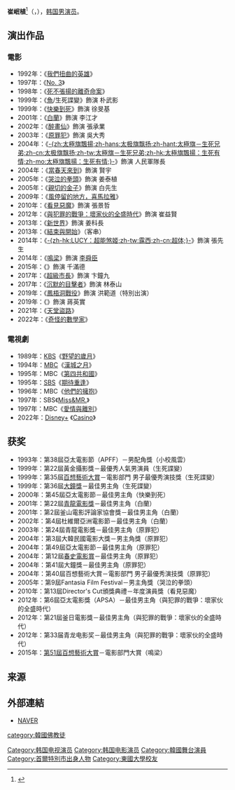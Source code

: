 {{藝人
| 姓名 = 崔岷植
| 類型 = 男演員
| 图片 = Choi Min-sik.jpg
| 國籍 = {{KOR}}
| 外文名 = 최민식
| 外文 = ko
| 羅馬拼音 = Choi Min-sik
| 出生日期 = {{birth_date_and_age|1962|4|27}}
| 出生地 = {{KOR}}[[首爾特別市|首爾特別市]]
| 語言 = [[韓語|韓語]]、[[英語|英語]]
| 教育程度 = [[东国大学|东国大学]]演剧电影學學士
| 宗教信仰 = 
| 出道日期 = 1989年
| 出道作 = 《野望的歲月》
| 經紀公司 = [[C-JeS娛樂|C-JeS娛樂]]
}}

'''崔岷植'''<ref>{{cite news |url=http://news.nate.com/view/20130225n25064 |title=최민식 이정재…'신세계' 100만 주역 6인방 친필사인 감사인사 |trans_title=崔岷植 李政宰…… 「新世界」100萬(名觀覽人次) 主演 6人幫 親筆簽名 感謝問候 |publisher=NATE News |date=2013-02-25 |accessdate=2017-03-19 |language=ko}}</ref>（{{lang-ko|최민식}}，{{bd|1962年|4月27日|catIdx=Choi}}），[[韩国|韩国]][[男演员|男演员]]。

== 演出作品 ==
=== 電影 ===
*1992年：《[[我們扭曲的英雄|我們扭曲的英雄]]》
*1997年：《[[No._3|No. 3]]》
*1998年：《[[死不張揚的離奇命案|死不張揚的離奇命案]]》
*1999年：《[[魚_(電影)|魚]]/生死諜變》飾演 朴武影
*1999年：《[[快樂到死|快樂到死]]》飾演 徐旻基
*2001年：《[[白蘭_(電影)|白蘭]]》飾演 李江才
*2002年：《[[醉畫仙|醉畫仙]]》飾演 張承業
*2003年：《[[原罪犯|原罪犯]]》飾演 吳大秀
*2004年：《[[太極旗飄揚|-{zh:太極旗飄揚;zh-hans:太极旗飘扬;zh-hant:太極旗－生死兄弟;zh-cn:太极旗飘扬;zh-tw:太極旗－生死兄弟;zh-hk:太極旗飄揚：生死有情;zh-mo:太極旗飄揚：生死有情;}-]]》飾演 人民軍隊長 
*2004年：《[[當春天來到|當春天來到]]》飾演 賢宇
*2005年：《[[哭泣的拳頭|哭泣的拳頭]]》飾演 姜泰植
*2005年：《[[親切的金子|親切的金子]]》飾演 白先生
*2009年：《[[風停留的地方，喜馬拉雅|風停留的地方，喜馬拉雅]]》
*2010年：《[[看見惡魔|看見惡魔]]》飾演 張景哲
*2012年：《[[與犯罪的戰爭：壞家伙的全盛時代|與犯罪的戰爭：壞家伙的全盛時代]]》飾演 崔益賢
*2013年：《[[新世界_(2013年電影)|新世界]]》飾演 姜科長
*2013年：《[[結束與開始|結束與開始]]》（客串）
*2014年：《[[露西_(电影)|-{zh-hk:LUCY：超能煞姬;zh-tw:露西;zh-cn:超体;}-]]》飾演 張先生
*2014年：《[[鳴梁_(電影)|鳴梁]]》飾演 [[李舜臣_(朝鮮)|李舜臣]]
*2015年：《{{link-ko|大虎:獸獵傳奇|대호}}》飾演 千滿德
*2017年：《[[超級市長|超級市長]]》飾演 卞鐘九
*2017年：《[[沉默的目擊者|沉默的目擊者]]》飾演 林泰山
*2019年：《[[鳳梧洞戰役_(電影)|鳳梧洞戰役]]》飾演 洪範道（特別出演）
*2019年：《{{link-ko|天文：問天|천문: 하늘에 묻는다}}》飾演 蔣英實
*2021年：《[[天堂盜路|天堂盜路]]》
*2022年：《[[奇怪的數學家|奇怪的數學家]]》

=== 電視劇 ===
*1989年：[[韓國放送公社|KBS]]《[[野望的歲月|野望的歲月]]》 
*1994年：[[文化廣播_(韓國)|MBC]]《[[漢城之月|漢城之月]]》
*1995年：MBC《[[第四共和國_(電視劇)|第四共和國]]》
*1995年：[[SBS_(韓國)|SBS]]《[[期待重逢|期待重逢]]》
*1996年：MBC《[[他們的擁抱|他們的擁抱]]》
*1997年：SBS《[[Miss&MR.|Miss&MR.]]》
*1997年：MBC《[[愛情與離別|愛情與離別]]》
*2022年：[[Disney+|Disney+]] 《[[Casino_(韓國電視劇)|Casino]]》

==获奖==
*1993年：第38屆亞太電影節（APFF）－男配角獎（小校風雲）
*1999年：第22屆黃金攝影獎－最優秀人氣男演員（生死諜變）
*1999年：第35屆[[百想藝術大賞|百想藝術大賞]]－電影部門 男子最優秀演技獎（生死諜變）
*1999年：第36屆[[大鐘獎|大鐘獎]]－最佳男主角（生死諜變）
*2000年：第45屆亞太電影節－最佳男主角（快樂到死）
*2001年：第22屆[[青龍電影獎|青龍電影獎]]－最佳男主角（白蘭）
*2001年：第2屆釜山電影評論家協會獎－最佳男主角（白蘭）
*2002年：第4屆杜維爾亞洲電影節－最佳男主角（白蘭）
*2003年：第24屆青龍電影獎－最佳男主角（原罪犯）
*2004年：第3屆大韓民國電影大獎－男主角獎（原罪犯）
*2004年：第49屆亞太電影節－最佳男主角（原罪犯）
*2004年：第12屆[[春史電影賞|春史電影賞]]－最佳男主角（原罪犯）
*2004年：第41屆大鐘獎－最佳男主角（原罪犯）
*2004年：第40屆百想藝術大賞－電影部門 男子最優秀演技獎（原罪犯）
*2005年：第9屆Fantasia Film Festival－男主角獎（哭泣的拳頭）
*2010年：第13屆Director's Cut頒獎典禮－年度演員獎（看見惡魔）
*2012年：第6屆亞太電影獎（APSA）－最佳男主角（與犯罪的戰爭：壞家伙的全盛時代）
*2012年：第21屆釜日電影獎－最佳男主角（與犯罪的戰爭：壞家伙的全盛時代）
*2012年：第33届青龙电影奖－最佳男主角（與犯罪的戰爭：壞家伙的全盛時代）
*2015年：[[第51屆百想藝術大賞|第51屆百想藝術大賞]]－電影部門大賞（鳴梁）

==来源==
{{reflist}}
== 外部連結 ==
*[http://people.search.naver.com/search.naver?where=nexearch&query=%EC%B5%9C%EB%AF%BC%EC%8B%9D&sm=tab_etc&ie=utf8&key=PeopleService&os=95068 NAVER] {{Wayback|url=http://people.search.naver.com/search.naver?where=nexearch&query=%EC%B5%9C%EB%AF%BC%EC%8B%9D&sm=tab_etc&ie=utf8&key=PeopleService&os=95068 |date=20171028214930 }}{{ko}}
{{C-JeS Entertainment}}
{{HideH|榮譽紀錄|HeadStyle=background:gold}}
{{青龍電影獎最佳男主角}}
{{百想藝術大賞電影部門大賞}}
{{百想藝術大賞電影部門男子最優秀演技}}
{{大鐘獎最佳男主角}}
{{春史電影賞最佳男主角}}
{{黃金攝影獎最佳男主角}}
{{釜日電影獎最佳男主角}}
{{韓國電影評論家協會獎最佳男主角}}
{{導演剪輯獎年度男子演技獎}}{{HideF}}
{{Authority control}}
{{DEFAULTSORT:Choi崔}}
[[Category:韩国电视演员|Category:韩国电视演员]]
[[Category:韩国电影演员|Category:韩国电影演员]]
[[Category:韓國舞台演員|Category:韓國舞台演員]]
[[Category:首爾特別市出身人物|Category:首爾特別市出身人物]]
[[Category:東國大學校友|Category:東國大學校友]]
[[category:韓國佛教徒|category:韓國佛教徒]]